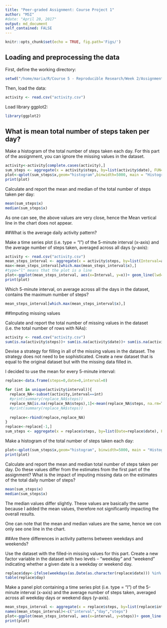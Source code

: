 ```yaml
---
title: "Peer-graded Assignment: Course Project 1"
author: "MSI"
#date: "April 20, 2017"
output: md_document
self_contained: FALSE
---
```


```r
knitr::opts_chunk$set(echo = TRUE, fig.path='Figs/')
```

## Loading and preprocessing the data

First, define the working directory:

```r
setwd("/home/maria/R/Course 5 - Reproducible Research/Week 2/Assignment/")
```


Then, load the data:

```r
activity <- read.csv("activity.csv")
```

Load library ggplot2:

```r
library(ggplot2)
```

## What is mean total number of steps taken per day?

Make a histogram of the total number of steps taken each day. For this part of the assignment, you can ignore the missing values in the dataset.

```r
activity<-activity[complete.cases(activity),]
sum_steps <- aggregate(x = activity$steps, by=list(activity$date), FUN=sum)
plot<-qplot(sum_steps$x,geom="histogram",binwidth=5000, main = "Histogram for Total number of steps (NAs removed)", xlab="Total number of steps", ylab="Count")+ geom_vline(data=sum_steps, aes(xintercept = mean(x),color="Mean"))+ geom_vline(data=sum_steps, aes(xintercept = median(x),color="Median"))+ theme_bw()
print(plot)
```

Calculate and report the mean and median of the total number of steps taken per day:

```r
mean(sum_steps$x)
median(sum_steps$x)
```

As one can see, the above values are very close, hence the Mean vertical line in the chart does not appear.

##What is the average daily activity pattern?

Make a time series plot (i.e. type = "l") of the 5-minute interval (x-axis) and the average number of steps taken, averaged across all days (y-axis):

```r
activity <- read.csv("activity.csv")
mean_steps_interval <- aggregate(x = activity$steps, by=list(Interval=activity$interval), FUN=mean, na.rm=T)
max<-mean_steps_interval[which.max(mean_steps_interval$x),]
#type="l" means that the plot is a line
plot<-ggplot(mean_steps_interval, aes(x=Interval, y=x))+ geom_line(lwd=1,colour="blue")+ annotate("point", x=max$Interval, y=max$x, size=2,colour="red")+ annotate("text", label="Maximum", x=max$Interval+150, y=max$x, size=3, fontface="bold.italic")+ ylab("Average number of steps")+ ggtitle("Average number of steps per interval")+ theme_bw()
print(plot)
```

Which 5-minute interval, on average across all the days in the dataset, contains the maximum number of steps?

```r
mean_steps_interval[which.max(mean_steps_interval$x),]
```

##Imputing missing values

Calculate and report the total number of missing values in the dataset (i.e. the total number of rows with NAs):

```r
activity <- read.csv("activity.csv")
sum(is.na(activity$steps))+ sum(is.na(activity$date))+ sum(is.na(activity$interval))
```


Devise a strategy for filling in all of the missing values in the dataset. The strategy does not need to be sophisticated. Create a new dataset that is equal to the original dataset but with the missing data filled in.

I decided to use the mean for every 5-minute interval:

```r
replace<-data.frame(steps=0,date=0,interval=0)

for (int in unique(activity$interval)){
  replace_NA<-subset(activity,interval==int)
  #print(summary(replace_NA$steps))
  replace_NA[is.na(replace_NA$steps),1]<-mean(replace_NA$steps, na.rm=T)
  #print(summary(replace_NA$steps))
  
  replace<-rbind(replace,replace_NA)
}
replace<-replace[-1,]
sum_steps <- aggregate(x = replace$steps, by=list(Date=replace$date), FUN=sum)
```

Make a histogram of the total number of steps taken each day:

```r
plot<-qplot(sum_steps$x,geom="histogram", binwidth=5000, main = "Histogram for Total number of steps (NAs replaced)", xlab="Total number of steps", ylab="Count")+ geom_vline(data=sum_steps, aes(xintercept = mean(x),color="Mean"))+ geom_vline(data=sum_steps, aes(xintercept = median(x),color="Median"))+ theme_bw()
print(plot)
```
Calculate and report the mean and median total number of steps taken per day. Do these values differ from the estimates from the first part of the assignment? What is the impact of imputing missing data on the estimates of the total daily number of steps?

```r
mean(sum_steps$x)
median(sum_steps$x)
```

The median values differ slightly. These values are basically the same because I added the mean values, therefore not significantly impacting the overall results.

One can note that the mean and median values are the same, hence we con only see one line in the chart.

##Are there differences in activity patterns between weekdays and weekends?

Use the dataset with the filled-in missing values for this part. Create a new factor variable in the dataset with two levels – “weekday” and “weekend” indicating whether a given date is a weekday or weekend day.

```r
replace$day<-ifelse(weekdays(as.Date(as.character(replace$date))) %in% c("sábado", "domingo"), "weekend", "weekday")
table(replace$day)
```

Make a panel plot containing a time series plot (i.e. type = "l") of the 5-minute interval (x-axis) and the average number of steps taken, averaged across all weekday days or weekend days (y-axis).

```r
mean_steps_interval <- aggregate(x = replace$steps, by=list(replace$interval,replace$day), FUN=mean)
names(mean_steps_interval)<-c("interval","day","steps")
plot<-ggplot(mean_steps_interval, aes(x=interval, y=steps))+ geom_line(lwd=1,colour="blue")+ facet_grid(day~.)+ xlab("Interval") + ylab("Average number of steps")+ ggtitle("Average number of steps per interval")+ theme_bw()
print(plot)
```






